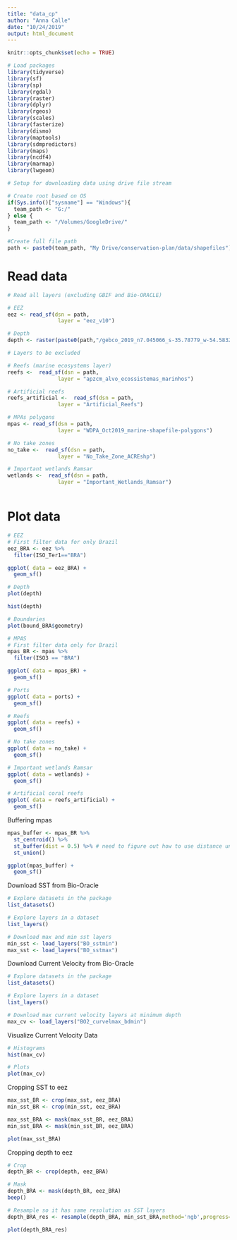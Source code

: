 ```yaml
---
title: "data_cp"
author: "Anna Calle"
date: "10/24/2019"
output: html_document
---
```


```r
knitr::opts_chunk$set(echo = TRUE)
```

```r
# Load packages
library(tidyverse)
library(sf)
library(sp)
library(rgdal)
library(raster)
library(dplyr)
library(rgeos)
library(scales)
library(fasterize)
library(dismo)
library(maptools)
library(sdmpredictors)
library(maps)
library(ncdf4)
library(marmap)
library(lwgeom)
```


```r
# Setup for downloading data using drive file stream

# Create root based on OS
if(Sys.info()["sysname"] == "Windows"){
  team_path <- "G:/"
} else {
  team_path <- "/Volumes/GoogleDrive/"
}

#Create full file path
path <- paste0(team_path, "My Drive/conservation-plan/data/shapefiles")

```



# Read data
```r
# Read all layers (excluding GBIF and Bio-ORACLE)

# EEZ
eez <- read_sf(dsn = path,
                layer = "eez_v10")

# Depth
depth <- raster(paste0(path,"/gebco_2019_n7.045066_s-35.78779_w-54.58321_e-26.01452.tif"))

# Layers to be excluded

# Reefs (marine ecosystems layer)
reefs <-  read_sf(dsn = path,
                layer = "apzcm_alvo_ecossistemas_marinhos")

# Artificial reefs
reefs_artificial <-  read_sf(dsn = path,
                layer = "Artificial_Reefs")

# MPAs polygons
mpas <- read_sf(dsn = path,
                layer = "WDPA_Oct2019_marine-shapefile-polygons")

# No take zones
no_take <-  read_sf(dsn = path,
                layer = "No_Take_Zone_ACREshp")

# Important wetlands Ramsar
wetlands <-  read_sf(dsn = path,
                layer = "Important_Wetlands_Ramsar")



```

# Plot data 
```r
# EEZ
# First filter data for only Brazil
eez_BRA <- eez %>% 
  filter(ISO_Ter1=="BRA")

ggplot( data = eez_BRA) +
  geom_sf()
```


```r
# Depth
plot(depth)

hist(depth)
```

```r
# Boundaries
plot(bound_BRA$geometry)
```



```r
# MPAS
# First filter data only for Brazil
mpas_BR <- mpas %>% 
  filter(ISO3 == "BRA")

ggplot( data = mpas_BR) +
  geom_sf()

```


```r
# Ports
ggplot( data = ports) +
  geom_sf()

```

```r
# Reefs
ggplot( data = reefs) +
  geom_sf()

```

```r
# No take zones
ggplot( data = no_take) +
  geom_sf()
```

```r
# Important wetlands Ramsar
ggplot( data = wetlands) +
  geom_sf()
```

```r
# Artificial coral reefs
ggplot( data = reefs_artificial) +
  geom_sf()
```


Buffering mpas
```r
mpas_buffer <- mpas_BR %>% 
  st_centroid() %>% 
  st_buffer(dist = 0.5) %>% # need to figure out how to use distance units
  st_union()

ggplot(mpas_buffer) +
  geom_sf()
```

Download SST from Bio-Oracle
```r
# Explore datasets in the package 
list_datasets() 

# Explore layers in a dataset 
list_layers() 

# Download max and min sst layers
min_sst <- load_layers("BO_sstmin")
max_sst <- load_layers("BO_sstmax")
```

Download Current Velocity from Bio-Oracle
```r
# Explore datasets in the package 
list_datasets() 

# Explore layers in a dataset 
list_layers() 

# Download max current velocity layers at minimum depth
max_cv <- load_layers("BO2_curvelmax_bdmin")

```

Visualize Current Velocity Data
```r
# Histograms
hist(max_cv)

# Plots
plot(max_cv)

```

Cropping SST to eez
```r
max_sst_BR <- crop(max_sst, eez_BRA)
min_sst_BR <- crop(min_sst, eez_BRA)

max_sst_BRA <- mask(max_sst_BR, eez_BRA)
min_sst_BRA <- mask(min_sst_BR, eez_BRA)

plot(max_sst_BRA)
```

Cropping depth to eez
```r
# Crop
depth_BR <- crop(depth, eez_BRA)

# Mask
depth_BRA <- mask(depth_BR, eez_BRA)
beep()

# Resample so it has same resolution as SST layers
depth_BRA_res <- resample(depth_BRA, min_sst_BRA,method='ngb',progress='text')

plot(depth_BRA_res)
```



```r


```


